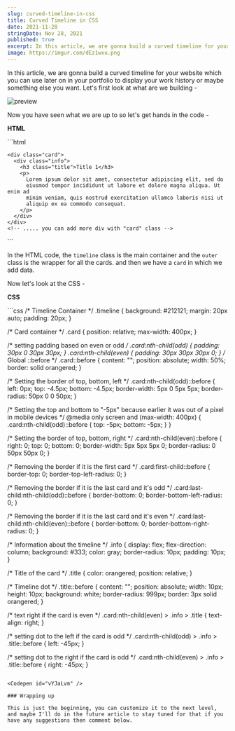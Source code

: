 ```yaml
---
slug: curved-timeline-in-css
title: Curved Timeline in CSS
date: 2021-11-28
stringDate: Nov 28, 2021
published: true
excerpt: In this article, we are gonna build a curved timeline for your website which you can use later on in your portfolio to display your work history or maybe something else you want.
image: https://imgur.com/dEz1wxu.png
---
```


In this article, we are gonna build a curved timeline for your website which you can use later on in your portfolio to display your work history or maybe something else you want. Let's first look at what are we building -

![preview](https://i.imgur.com/4PocJpY.gif)

Now you have seen what we are up to so let's get hands in the code -

**HTML**

<CodeTitle lang="html" title="index.html" />
```html
<div class="timeline">
  <div class="outer">
    <!-- .... card before this -->

    <div class="card">
      <div class="info">
        <h3 class="title">Title 1</h3>
        <p>
          Lorem ipsum dolor sit amet, consectetur adipiscing elit, sed do
          eiusmod tempor incididunt ut labore et dolore magna aliqua. Ut enim ad
          minim veniam, quis nostrud exercitation ullamco laboris nisi ut
          aliquip ex ea commodo consequat.
        </p>
      </div>
    </div>
    <!-- ..... you can add more div with "card" class -->
  </div>
</div>
```

In the HTML code, the `timeline` class is the main container and the `outer` class is the wrapper for all the cards. and then we have a `card` in which we add data.

Now let's look at the CSS -

**CSS**

<CodeTitle lang="css" title="styles.css" />
```css
/* Timeline Container */
.timeline {
  background: #212121;
  margin: 20px auto;
  padding: 20px;
}

/* Card container */
.card {
  position: relative;
  max-width: 400px;
}

/* setting padding based on even or odd */
.card:nth-child(odd) {
  padding: 30px 0 30px 30px;
}
.card:nth-child(even) {
  padding: 30px 30px 30px 0;
}
/* Global ::before */
.card::before {
  content: "";
  position: absolute;
  width: 50%;
  border: solid orangered;
}

/* Setting the border of top, bottom, left */
.card:nth-child(odd)::before {
  left: 0px;
  top: -4.5px;
  bottom: -4.5px;
  border-width: 5px 0 5px 5px;
  border-radius: 50px 0 0 50px;
}

/* Setting the top and bottom to "-5px" because earlier it was out of a pixel in mobile devices */
@media only screen and (max-width: 400px) {
  .card:nth-child(odd)::before {
    top: -5px;
    bottom: -5px;
  }
}

/* Setting the border of top, bottom, right */
.card:nth-child(even)::before {
  right: 0;
  top: 0;
  bottom: 0;
  border-width: 5px 5px 5px 0;
  border-radius: 0 50px 50px 0;
}

/* Removing the border if it is the first card */
.card:first-child::before {
  border-top: 0;
  border-top-left-radius: 0;
}

/* Removing the border if it is the last card  and it's odd */
.card:last-child:nth-child(odd)::before {
  border-bottom: 0;
  border-bottom-left-radius: 0;
}

/* Removing the border if it is the last card  and it's even */
.card:last-child:nth-child(even)::before {
  border-bottom: 0;
  border-bottom-right-radius: 0;
}

/* Information about the timeline */
.info {
  display: flex;
  flex-direction: column;
  background: #333;
  color: gray;
  border-radius: 10px;
  padding: 10px;
}

/* Title of the card */
.title {
  color: orangered;
  position: relative;
}

/* Timeline dot  */
.title::before {
  content: "";
  position: absolute;
  width: 10px;
  height: 10px;
  background: white;
  border-radius: 999px;
  border: 3px solid orangered;
}

/* text right if the card is even  */
.card:nth-child(even) > .info > .title {
  text-align: right;
}

/* setting dot to the left if the card is odd */
.card:nth-child(odd) > .info > .title::before {
  left: -45px;
}

/* setting dot to the right if the card is odd */
.card:nth-child(even) > .info > .title::before {
  right: -45px;
}
```

<Codepen id="vYJaLvm" />

### Wrapping up

This is just the beginning, you can customize it to the next level, and maybe I'll do in the future article to stay tuned for that if you have any suggestions then comment below.
